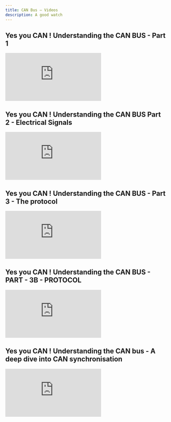 ```yaml
---
title: CAN Bus — Videos
description: A good watch
---
```


## Yes you CAN ! Understanding the CAN BUS - Part 1


<div style={{ position: 'relative', width: '100%', paddingBottom: '56.25%' }}>

<iframe 
style={{ position: 'absolute', width: '100%', height: '100%' }}
src="https://www.youtube-nocookie.com/embed/RHakMuzurJE?si=-8KVcl1Wrsn42T5A" 
title="YouTube video player" 
frameborder="0" 
allow="accelerometer; autoplay; clipboard-write; encrypted-media; gyroscope; picture-in-picture; web-share" 
referrerpolicy="strict-origin-when-cross-origin" allowfullscreen></iframe>

</div>

## Yes you CAN ! Understanding the CAN BUS Part 2 - Electrical Signals
    
<div style={{ position: 'relative', width: '100%', paddingBottom: '56.25%' }}>

<iframe 
style={{ position: 'absolute', width: '100%', height: '100%' }}
src="https://www.youtube-nocookie.com/embed/-yFOuBAFBGQ?si=D55WxUXWYJJ9TEkD" title="YouTube video player" frameborder="0" allow="accelerometer; autoplay; clipboard-write; encrypted-media; gyroscope; picture-in-picture; web-share" referrerpolicy="strict-origin-when-cross-origin" allowfullscreen></iframe>

</div>

## Yes you CAN ! Understanding the CAN BUS - Part 3 - The protocol

<div style={{ position: 'relative', width: '100%', paddingBottom: '56.25%' }}>

<iframe 
style={{ position: 'absolute', width: '100%', height: '100%' }}
src="https://www.youtube-nocookie.com/embed/oknx8_jbmJg?si=hlx0wExsj9f6Jb1A" 
title="YouTube video player" 
frameborder="0" 
allow="accelerometer; autoplay; clipboard-write; encrypted-media; gyroscope; picture-in-picture; web-share" 
referrerpolicy="strict-origin-when-cross-origin" allowfullscreen></iframe>

</div>

## Yes you CAN ! Understanding the CAN BUS - PART - 3B - PROTOCOL

<div style={{ position: 'relative', width: '100%', paddingBottom: '56.25%' }}>

<iframe 
style={{ position: 'absolute', width: '100%', height: '100%' }}
src="https://www.youtube-nocookie.com/embed/735NgK5ch7c?si=Uh7BA5INd1Q0y3L4" 
title="YouTube video player" 
frameborder="0" 
allow="accelerometer; autoplay; clipboard-write; encrypted-media; gyroscope; picture-in-picture; web-share" 
referrerpolicy="strict-origin-when-cross-origin" allowfullscreen></iframe>

</div>

## Yes you CAN ! Understanding the CAN bus - A deep dive into CAN synchronisation

<div style={{ position: 'relative', width: '100%', paddingBottom: '56.25%' }}>

<iframe 
style={{ position: 'absolute', width: '100%', height: '100%' }}
src="https://www.youtube-nocookie.com/embed/Ckhc4FUnN8M?si=cSSbxqdpvWuRSVNm" 
title="YouTube video player" 
frameborder="0" 
allow="accelerometer; autoplay; clipboard-write; encrypted-media; gyroscope; picture-in-picture; web-share" 
referrerpolicy="strict-origin-when-cross-origin" allowfullscreen></iframe>

</div>